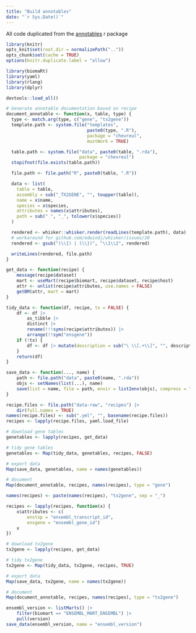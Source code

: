 ```yaml
---
title: "Build annotables"
date: "`r Sys.Date()`"
---
```


All code duplicated from the [annotables](https://github.com/stephenturner/annotables/blob/master/DESCRIPTION) r package 

```r
library(knitr)
opts_knit$set(root.dir = normalizePath(".."))
opts_chunk$set(cache = TRUE)
options(knitr.duplicate.label = "allow")

library(biomaRt)
library(yaml)
library(rlang)
library(dplyr)

devtools::load_all()
```

```r
# Generate annotable documentation based on recipe
document_annotable <- function(x, table, type) {
  type <- match.arg(type, c("gene", "tx2gene"))
  template.path <- system.file("templates",
                               paste0(type, ".R"),
                               package = "chevreul",
                               mustWork = TRUE)

  table.path <- system.file("data", paste0(table, ".rda"),
                            package = "chevreul")
  stopifnot(file.exists(table.path))

  file.path <- file.path("R", paste0(table, ".R"))

  data <- list(
    table = table,
    assembly = sub("_TX2GENE", "", toupper(table)),
    name = x$name,
    species = x$species,
    attributes = names(x$attributes),
    path = sub(" ", "_", tolower(x$species))
  )

  rendered <- whisker::whisker.render(readLines(template.path), data)
  # workaround for github.com/edwindj/whisker/issues/20
  rendered <- gsub("(\\{) | (\\})", "\\1\\2", rendered)

  writeLines(rendered, file.path)
}

```

```r
get_data <- function(recipe) {
    message(recipe$dataset)
    mart <- useMart(recipe$biomart, recipe$dataset, recipe$host)
    attr <- unlist(recipe$attributes, use.names = FALSE)
    getBM(attr, mart = mart)
}

tidy_data <- function(df, recipe, tx = FALSE) {
    df <- df |>
        as_tibble |>
        distinct |>
        rename(!!!syms(recipe$attributes)) |>
        arrange(!!sym("ensgene"))
    if (!tx) {
        df <- df |> mutate(description = sub("\ \\[.+\\]", "", description, perl = TRUE))
    }
    return(df)
}

save_data <- function(..., name) {
    path <- file.path("data", paste0(name, ".rda"))
    objs <- setNames(list(...), name)
    save(list = name, file = path, envir = list2env(objs), compress = "xz")
}
```

```r
recipe.files <- file.path("data-raw", "recipes") |>
    dir(full.names = TRUE)
names(recipe.files) <- sub(".yml", "", basename(recipe.files))
recipes <- lapply(recipe.files, yaml.load_file)
```

```r
# download gene tables
genetables <- lapply(recipes, get_data)

# tidy gene tables
genetables <- Map(tidy_data, genetables, recipes, FALSE)

# export data
Map(save_data, genetables, name = names(genetables))

# document
Map(document_annotable, recipes, names(recipes), type = "gene")

```

```r
names(recipes) <- paste(names(recipes), "tx2gene", sep = "_")

recipes <- lapply(recipes, function(x) {
    x$attributes <- c(
        enstxp = "ensembl_transcript_id",
        ensgene = "ensembl_gene_id")
    x
})

# download tx2gene
tx2gene <- lapply(recipes, get_data)

# tidy tx2gene
tx2gene <- Map(tidy_data, tx2gene, recipes, TRUE)

# export data
Map(save_data, tx2gene, name = names(tx2gene))

# document
Map(document_annotable, recipes, names(recipes), type = "tx2gene")

```

```r
ensembl_version <- listMarts() |>
    filter(biomart == "ENSEMBL_MART_ENSEMBL") |>
    pull(version)
save_data(ensembl_version, name = "ensembl_version")
```

